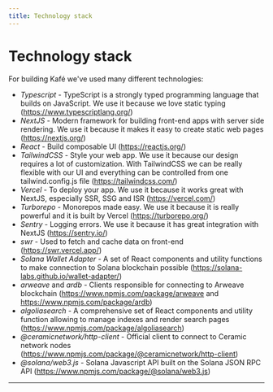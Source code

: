 ```yaml
---
title: Technology stack
---
```



# Technology stack

For building Kafé we've used many different technologies:

- _Typescript_ - TypeScript is a strongly typed programming language that builds on JavaScript. We use it because we love static typing (https://www.typescriptlang.org/)
- _NextJS_ - Modern framework for building front-end apps with server side rendering. We use it because it makes it easy to create static web pages (https://nextjs.org/)
- _React_ - Build composable UI (https://reactjs.org/)
- _TailwindCSS_ - Style your web app. We use it because our design requires a lot of customization. With TailwindCSS we can be really flexible with our UI and everything can be controlled from one tailwind.config.js file (https://tailwindcss.com/)
- _Vercel_ - To deploy your app. We use it because it works great with NextJS, especially SSR, SSG and ISR (https://vercel.com/)
- _Turborepo_ - Monorepos made easy. We use it because it is really powerful and it is built by Vercel (https://turborepo.org/)
- _Sentry_ - Logging errors. We use it because it has great integration with NextJS (https://sentry.io/)
- _swr_ - Used to fetch and cache data on front-end (https://swr.vercel.app/)
- _Solana Wallet Adapter_ - A set of React components and utility functions to make connection to Solana blockchain possible (https://solana-labs.github.io/wallet-adapter/)
- _arweave_ and _ardb_ - Clients responsible for connecting to Arweave blockchain (https://www.npmjs.com/package/arweave and https://www.npmjs.com/package/ardb)
- _algoliasearch_ - A comprehensive set of React components and utility function allowing to manage indexes and render search pages (https://www.npmjs.com/package/algoliasearch)
- _@ceramicnetwork/http-client_ - Official client to connect to Ceramic network nodes (https://www.npmjs.com/package/@ceramicnetwork/http-client)
- _@solana/web3.js_ - Solana Javascript API built on the Solana JSON RPC API (https://www.npmjs.com/package/@solana/web3.js)

---

<Authors path="apps/docs/pages/web-app/technology-stack.mdx" />

